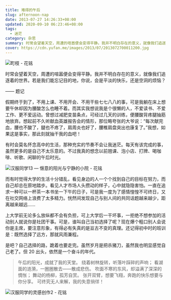 ```yaml
---
title: 难得的午后
slug: afternoon-nap
date: 2013-07-27 14:26:33+08:00
updated: 2020-09-10 06:23:46+08:00
tags:
  - 迷茫
category: 杂思
summary: 时常会望着天空，周遭的喧嚣便会变得平静。我并不明白存在的意义，就像我们追逐着的世界。若是我们能忘记目的地，你说，会是平淡的快乐，还是空洞的烦恼？
cover: https://cdn.yufan.me/images/2013/07/2013072700011200.jpg
---
```


![町枝 - 花铭](https://cdn.yufan.me/images/2013/07/2013072723570200.jpg)

<MusicPlayer netease={28524471} />

时常会望着天空，周遭的喧嚣便会变得平静。我并不明白存在的意义，就像我们追逐着的世界。若是我们能忘记目的地，你说，会是平淡的快乐，还是空洞的烦恼？

—— 题记

假期终于到了，不用上课、不用开会、不用干些七七八八的事，可是我躺在床上想要午休却因为腰酸怎么也睡不着。而其实我想说我是个很懒的人，不爱读书、不爱工作、更不爱运动。曾想过减肥变苗条点，可经过几天的训练，便腰酸背疼腿抽筋地放弃。想起前不久听献血英雄报告会的情形，那位略夸张的大爷说：“每次献完血，腰也不酸了，腿也不疼了，肩周炎也好了，腰椎肩盘突出也康复了。”我想，如果这是事实，那此刻就抽干我的血吧！

有时会莫名怀念高中的生活，那种充实的节奏不会让我迷茫。每天有该完成的事，虽然更多的是自己不太乐意的。不过我真的想念以前翘课、泡小店、打牌、喝咖啡、听歌、闲聊的午后时光。

![汉服同学13 — 惬意的阳光与宁静的小院 - 花铭](https://cdn.yufan.me/images/2013/07/2013072723584300.jpg)

而有时觉得大学的生活十分错乱，看见身边的人一个个找到自己的目标在努力，而自己却总在原地踏步。看见人才市场人头攒动的样子，心中就隐隐害怕。一直在追求一种可以一杯茶一本书坐一下午的日子，可是我一度为了感情惶惶不可终日，又在社交网络上浪费了太多精力。恍然间发现自己与别人间的共同话题越来越少，距离越来越远……

上大学前无论多么放纵都不会有负担，可上大学后一干坏事，一拒绝不想参加的活动别人就说你是社团干事。可是，谁叫自己当初选择了呢？现在爆个粗口别人会说你是主席，要注意形象，有得必有失真的是亘古不变的真理。还记得初中时的班训是：既然选择了远方，那就风雨兼程。

是吧？自己选择的路，跪着也要走完。虽然岁月是把杀猪刀，虽然我也明显感觉自己老了。但 20 出头，依然是一个奋斗的年代。

> 午后的阳光，成就了我的天堂。
> 绕着树林旋转，听落叶踩碎的声响；
> 看湖面的涟漪，一圈圈散去——散成悲伤。
> 吹面不寒的东风，却溢满了深深的惆怅；
> 舞动的杨柳，孤芳自赏。
> 张开双臂，想要飞翔，奔跑的快乐想要与你分享。
> 可终究无人来解，我的失意徜徉！

![汉服同学的灵感创作2 - 花铭](https://cdn.yufan.me/images/2013/07/2013072700022500.jpg)
